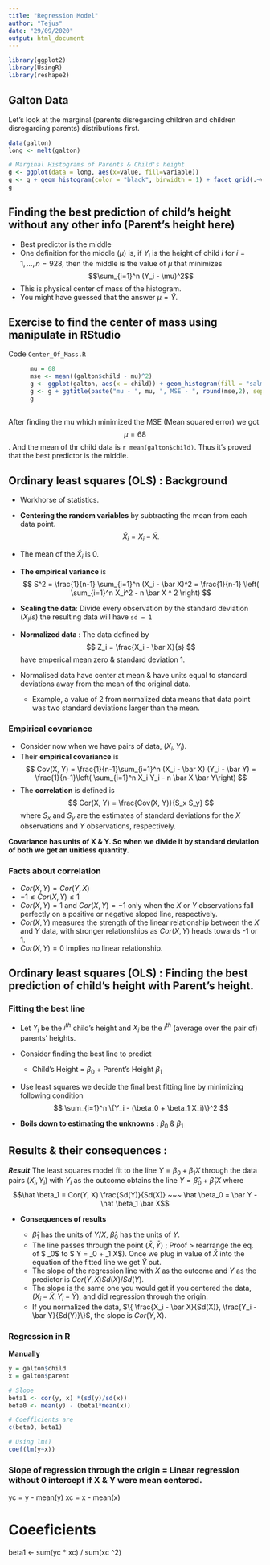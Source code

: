 ```yaml
---
title: "Regression Model"
author: "Tejus"
date: "29/09/2020"
output: html_document
---
```


```r
library(ggplot2)
library(UsingR)
library(reshape2)
```

## Galton Data

Let's look at the marginal (parents disregarding children and children disregarding parents) distributions first. 

```r
data(galton) 
long <- melt(galton)

# Marginal Histograms of Parents & Child's height
g <- ggplot(data = long, aes(x=value, fill=variable))
g <- g + geom_histogram(color = "black", binwidth = 1) + facet_grid(.~variable)
g

```

## Finding the best prediction of child's height without any other info (Parent's height here)

* Best predictor is the middle
* One definition for the middle ($\mu$) is, if $Y_i$ is the height of child $i$ for $i = 1, \ldots, n = 928$, then the middle is the value of $\mu$ that minimizes $$\sum_{i=1}^n (Y_i - \mu)^2$$
* This is physical center of mass of the histogram.
* You might have guessed that the answer $\mu = \bar Y$.

## Exercise to find the center of mass using manipulate in RStudio

Code `Center_Of_Mass.R`

```r
      mu = 68
      mse <- mean((galton$child - mu)^2)
      g <- ggplot(galton, aes(x = child)) + geom_histogram(fill = "salmon", colour = "black", binwidth = 1) + geom_vline(xintercept = mu, size = 3)
      g <- g + ggtitle(paste("mu - ", mu, ", MSE - ", round(mse,2), sep = ""))
      g
      
```

After finding the mu which minimized the MSE (Mean squared error) we got $$\mu = 68$$. And the mean of thr child data is `r mean(galton$child)`. Thus it's proved that the best predictor is the middle.

## Ordinary least squares (OLS) : Background

* Workhorse of statistics.
* **Centering the random variables** by subtracting the mean from each data point. $$\tilde X_i = X_i - \bar X.$$

* The mean of the $\tilde X_i$ is 0.
* **The empirical variance** is 
$$
S^2 = \frac{1}{n-1} \sum_{i=1}^n (X_i - \bar X)^2 
= \frac{1}{n-1} \left( \sum_{i=1}^n X_i^2 - n \bar X ^ 2 \right)
$$

* **Scaling the data**: Divide every observation by the standard deviation ($X_i / s$) the resulting data will have `sd = 1`

* **Normalized data ** : The data defined by
$$
Z_i = \frac{X_i - \bar X}{s}
$$ 
    have emperical mean zero & standard deviation 1.

* Normalised data have center at mean & have units equal to standard deviations away from the mean of the original data.
  * Example, a value of 2 from normalized data means that data point was two standard deviations larger than the mean.

### Empirical covariance 

* Consider now when we have pairs of data, $(X_i, Y_i)$.
* Their **empirical covariance** is 
$$
Cov(X, Y) = 
\frac{1}{n-1}\sum_{i=1}^n (X_i - \bar X) (Y_i - \bar Y)
= \frac{1}{n-1}\left( \sum_{i=1}^n X_i Y_i - n \bar X \bar Y\right)
$$
* The **correlation** is defined is
$$
Cor(X, Y) = \frac{Cov(X, Y)}{S_x S_y}
$$
where $S_x$ and $S_y$ are the estimates of standard deviations 
for the $X$ observations and $Y$ observations, respectively.

**Covariance has units of X & Y. So when we divide it by standard deviation of both we get an unitless quantity.**

### Facts about correlation

* $Cor(X, Y) = Cor(Y, X)$
* $-1 \leq Cor(X, Y) \leq 1$
* $Cor(X,Y) = 1$ and $Cor(X, Y) = -1$ only when the $X$ or $Y$ observations fall perfectly on a positive or negative sloped line, respectively.
* $Cor(X, Y)$ measures the strength of the linear relationship between the $X$ and $Y$ data, with stronger relationships as $Cor(X,Y)$ heads towards -1 or 1.
* $Cor(X, Y) = 0$ implies no linear relationship. 


## Ordinary least squares (OLS) : Finding the best prediction of child's height with Parent's height.

### Fitting the best line
* Let $Y_i$ be the $i^{th}$ child's height and $X_i$ be the $i^{th}$ (average over the pair of) parents' heights. 

* Consider finding the best line to predict 
  * Child's Height = $\beta_0$ + Parent's Height $\beta_1$
* Use least squares we decide the final best fitting line by minimizing following condition 
  $$
  \sum_{i=1}^n \{Y_i - (\beta_0 + \beta_1 X_i)\}^2
  $$


* **Boils down to estimating the unknowns : ** $\beta_0$ & $\beta_1$

## Results & their consequences : 

***Result**
  * The least squares model fit to the line $Y = \beta_0 + \beta_1 X$ through the data pairs $(X_i, Y_i)$ with $Y_i$ as the outcome obtains the line $Y = \hat \beta_0 + \hat \beta_1 X$ where
  $$\hat \beta_1 = Cor(Y, X) \frac{Sd(Y)}{Sd(X)} ~~~ \hat \beta_0 = \bar Y - \hat \beta_1 \bar X$$

* **Consequences of results**

  * $\hat \beta_1$ has the units of $Y / X$, $\hat \beta_0$ has the units of $Y$.
  * The line passes through the point $(\bar X, \bar Y$) ; Proof > rearrange the eq. of $ \beta_0$ to $ \bar Y = \hat \beta_0 + \hat \beta_1 \bar X$). Once we plug in value of $\bar X$ into the equation of the fitted line we get $\bar Y$ out.
  * The slope of the regression line with $X$ as the outcome and $Y$ as the predictor is $Cor(Y, X) Sd(X)/ Sd(Y)$. 
  * The slope is the same one you would get if you centered the data,
$(X_i - \bar X, Y_i - \bar Y)$, and did regression through the origin.
  * If you normalized the data, $\{ \frac{X_i - \bar X}{Sd(X)}, \frac{Y_i - \bar Y}{Sd(Y)}\}$, the slope is $Cor(Y, X)$.


### Regression in R

**Manually**

```r
y = galton$child
x = galton$parent

# Slope
beta1 <- cor(y, x) *(sd(y)/sd(x))
beta0 <- mean(y) - (beta1*mean(x))

# Coefficients are
c(beta0, beta1)

# Using lm()
coef(lm(y~x))

```

### Slope of regression through the origin = Linear regression without 0 intercept if X & Y were mean centered.

yc = y - mean(y)
xc = x - mean(x)

# Coeeficients
beta1 <- sum(yc * xc) / sum(xc ^2)









